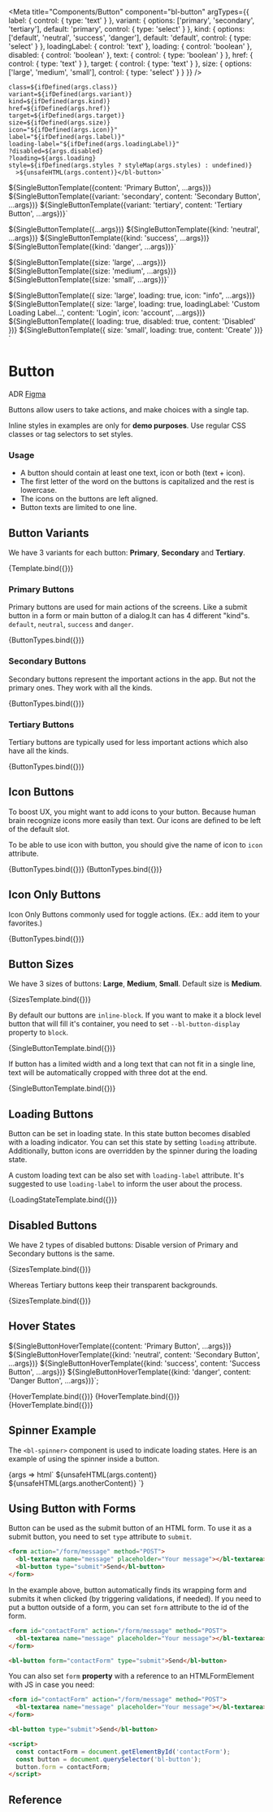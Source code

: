 
<Meta
  title="Components/Button"
  component="bl-button"
  argTypes={{
    label: {
      control: {
        type: 'text'
      }
    },
    variant: {
      options: ['primary', 'secondary', 'tertiary'],
      default: 'primary',
      control: { type: 'select' }
    },
    kind: {
      options: ['default', 'neutral', 'success', 'danger'],
      default: 'default',
      control: { type: 'select' }
    },
    loadingLabel: {
      control: 'text'
    },
    loading: {
      control: 'boolean'
    },
    disabled: {
      control: 'boolean'
    },
    text: {
      control: {
        type: 'boolean'
      }
    },
    href: {
        control: {
        type: 'text'
      }
    },
    target: {
        control: {
        type: 'text'
      }
    },
    size: {
      options: ['large', 'medium', 'small'],
      control: { type: 'select' }
    }
  }}
/>

    class=${ifDefined(args.class)}
    variant=${ifDefined(args.variant)}
    kind=${ifDefined(args.kind)}
    href=${ifDefined(args.href)}
    target=${ifDefined(args.target)}
    size=${ifDefined(args.size)}
    icon="${ifDefined(args.icon)}"
    label="${ifDefined(args.label)}"
    loading-label="${ifDefined(args.loadingLabel)}"
    ?disabled=${args.disabled}
    ?loading=${args.loading}
    style=${ifDefined(args.styles ? styleMap(args.styles) : undefined)}
      >${unsafeHTML(args.content)}</bl-button>`

${SingleButtonTemplate({content: 'Primary Button', ...args})}
${SingleButtonTemplate({variant: 'secondary', content: 'Secondary Button', ...args})}
${SingleButtonTemplate({variant: 'tertiary', content: 'Tertiary Button', ...args})}`

${SingleButtonTemplate({...args})}
${SingleButtonTemplate({kind: 'neutral', ...args})}
${SingleButtonTemplate({kind: 'success', ...args})}
${SingleButtonTemplate({kind: 'danger', ...args})}`

${SingleButtonTemplate({size: 'large', ...args})}
${SingleButtonTemplate({size: 'medium', ...args})}
${SingleButtonTemplate({size: 'small', ...args})}`

${SingleButtonTemplate({ size: 'large', loading: true, icon: "info", ...args})}
${SingleButtonTemplate({ size: 'large', loading: true, loadingLabel: 'Custom Loading Label...', content: 'Login', icon: 'account', ...args})}
${SingleButtonTemplate({ loading: true, disabled: true, content: 'Disabled' })}
${SingleButtonTemplate({ size: 'small', loading: true, content: 'Create' })}
`

# Button

<bl-badge icon="document">ADR</bl-badge>
<bl-badge icon="puzzle">[Figma](https://www.figma.com/file/RrcLH0mWpIUy4vwuTlDeKN/Baklava-Design-Guide?node-id=4%3A5584)</bl-badge>

Buttons allow users to take actions, and make choices with a single tap.

<bl-alert variant="warning" icon>Inline styles in examples are only for **demo purposes**. Use regular CSS classes or tag selectors to set styles.</bl-alert>

### Usage

* A button should contain at least one text, icon or both (text + icon).
* The first letter of the word on the buttons is capitalized and the rest is lowercase.
* The icons on the buttons are left aligned.
* Button texts are limited to one line.

## Button Variants

We have 3 variants for each button: **Primary**, **Secondary** and **Tertiary**.

<Canvas>
  <Story name="Variants">
    {Template.bind({})}
  </Story>
</Canvas>

### Primary Buttons

Primary buttons are used for main actions of the screens. Like a submit button in a form or main button of a dialog.It can has 4 different "kind"s. `default`, `neutral`, `success` and `danger`.

<Canvas>
  <Story name="Primary Buttons" args={{ content: 'Primary Button' }}>
    {ButtonTypes.bind({})}
  </Story>
</Canvas>

### Secondary Buttons

Secondary buttons represent the important actions in the app. But not the primary ones. They work with all the kinds.

<Canvas>
  <Story name="Secondary Buttons" args={{ variant:'secondary',content: 'Secondary button' }}>
    {ButtonTypes.bind({})}
  </Story>
</Canvas>

### Tertiary Buttons

Tertiary buttons are typically used for less important actions which also have all the kinds.

<Canvas>
  <Story name="Tertiary Buttons" args={{ variant:'tertiary',content: 'Tertiary button' }}>
    {ButtonTypes.bind({})}
  </Story>
</Canvas>

## Icon Buttons

To boost UX, you might want to add icons to your button. Because human brain recognize icons more easily than text.
Our icons are defined to be left of the default slot.

To be able to use icon with button, you should give the name of icon to `icon` attribute.

<Canvas>
  <Story name="Icon Buttons" args={{ content: 'Save', icon: 'info' }}>
    {ButtonTypes.bind({})}
  </Story>
</Canvas>

<Canvas>
  <Story name="Tertiary Buttons With Icon" args={{href: "https://trendyol.com", content: 'Save',variant:'tertiary', icon: 'info' }}>
    {ButtonTypes.bind({})}
  </Story>
</Canvas>


## Icon Only Buttons

Icon Only Buttons commonly used for toggle actions. (Ex.: add item to your favorites.)

<Canvas>
  <Story name="Icon Only Buttons" args={{ content: '', label: 'Save', icon: 'info' }}>
    {ButtonTypes.bind({})}
  </Story>
</Canvas>

## Button Sizes

We have 3 sizes of buttons: **Large**, **Medium**, **Small**. Default size is **Medium**.

<Canvas>
  <Story name="Button Sizes" args={{ content: 'Primary Button', icon: 'info' }}>
    {SizesTemplate.bind({})}
  </Story>
</Canvas>

By default our buttons are `inline-block`. If you want to make it a block level button that will fill it's container, you need to set `--bl-button-display` property to `block`.

<Canvas>
  <Story name="Block Level Buttons" args={{ content: 'Confirm', icon: 'info', styles: { '--bl-button-display': 'block' } }}>
    {SingleButtonTemplate.bind({})}
  </Story>
</Canvas>

If button has a limited width and a long text that can not fit in a single line, text will be automatically cropped with three dot at the end.

<Canvas>
  <Story name="Automatic Clipping Text" args={{ content: 'A very long text content', icon: 'info', styles: { '--bl-button-display': 'block', 'max-width': '150px' } }}>
    {SingleButtonTemplate.bind({})}
  </Story>
</Canvas>

## Loading Buttons

Button can be set in loading state. In this state button becomes disabled with a loading indicator. You can set this state by setting `loading` attribute. Additionally, button icons are overridden by the spinner during the loading state.

A custom loading text can be also set with `loading-label` attribute. It's suggested to use `loading-label` to inform the user about the process.

<Canvas columns={1}>
  <Story name="Loading State Button" parameters={{ chromatic: { diffThreshold: 0.2 } }}>
    {LoadingStateTemplate.bind({})}
  </Story>
</Canvas>

## Disabled Buttons

We have 2 types of disabled buttons: Disable version of Primary and Secondary buttons is the same.

<Canvas columns={1}>
  <Story name="Disabled Primary and Secondary Buttons" args={{ disabled: true, content: 'Passive Button' }}>
    {SizesTemplate.bind({})}
  </Story>
</Canvas>

Whereas Tertiary buttons keep their transparent backgrounds.

<Canvas columns={1}>
  <Story name="Disabled Tertiary Buttons" args={{ disabled: true, content: 'Passive Button',variant:"tertiary" }}>
    {SizesTemplate.bind({})}
  </Story>
</Canvas>

## Hover States


${SingleButtonHoverTemplate({content: 'Primary Button', ...args})}
${SingleButtonHoverTemplate({kind: 'neutral', content: 'Secondary Button', ...args})}
${SingleButtonHoverTemplate({kind: 'success', content: 'Success Button', ...args})}
${SingleButtonHoverTemplate({kind: 'danger', content: 'Danger Button', ...args})}`;


<Canvas isColumn>
  <Story name="Primary Buttons Hover" args={{ content: 'Save', icon: 'info' }}>
    {HoverTemplate.bind({})}
  </Story>
  <Story name="Secondary Buttons Hover" args={{ content: 'Save', variant: 'secondary', icon: 'info' }}>
    {HoverTemplate.bind({})}
  </Story>
    <Story name="Tertiary Buttons Hover" args={{ content: 'Save', variant: 'tertiary', icon: 'info' }}>
    {HoverTemplate.bind({})}
  </Story>
</Canvas>

## Spinner Example

The `<bl-spinner>` component is used to indicate loading states. Here is an example of using the spinner inside a button.

<Canvas>
  <Story name="Button with Spinner" args={{ size: 'large', loading: true, icon: "info", content: "Save", anotherContent: "Button", variant: "tertiary"}}>
    {args => html`
      <bl-button
        size=${ifDefined(args.size)}
        loading=${ifDefined(args.loading)}
        icon=${ifDefined(args.icon)}
      >${unsafeHTML(args.content)}</bl-button>
      <bl-button
        size=${ifDefined(args.size)}
        loading=${ifDefined(args.loading)}
        icon=${ifDefined(args.icon)}
      ></bl-button>
      <bl-button
        variant=${ifDefined(args.variant)}
        size=${ifDefined(args.size)}
        loading=${ifDefined(args.loading)}
        icon=${ifDefined(args.icon)}
      >${unsafeHTML(args.anotherContent)}</bl-button>
    `}
  </Story>
</Canvas>

## Using Button with Forms

Button can be used as the submit button of an HTML form. To use it as a submit button, you need to set `type` attribute to `submit`.

```html
<form action="/form/message" method="POST">
  <bl-textarea name="message" placeholder="Your message"></bl-textarea>
  <bl-button type="submit">Send</bl-button>
</form>
```

In the example above, button automatically finds its wrapping form and submits it when clicked (by triggering validations, if needed).
If you need to put a button outside of a form, you can set `form` attribute to the id of the form.

```html
<form id="contactForm" action="/form/message" method="POST">
  <bl-textarea name="message" placeholder="Your message"></bl-textarea>
</form>

<bl-button form="contactForm" type="submit">Send</bl-button>
```

You can also set `form` **property** with a reference to an HTMLFormElement with JS in case you need:

```html
<form id="contactForm" action="/form/message" method="POST">
  <bl-textarea name="message" placeholder="Your message"></bl-textarea>
</form>

<bl-button type="submit">Send</bl-button>

<script>
  const contactForm = document.getElementById('contactForm');
  const button = document.querySelector('bl-button');
  button.form = contactForm;
</script>
```

## Reference

<ArgsTable of="bl-button" />
